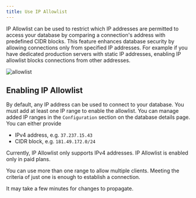 ```yaml
---
title: Use IP Allowlist
---
```


IP Allowlist can be used to restrict which IP addresses are permitted to access your database by comparing a connection's address with predefined CIDR blocks. This feature enhances database security by allowing connections only from specified IP addresses. For example if you have dedicated production servers with static IP addresses, enabling IP allowlist blocks connections from other addresses.

![allowlist](/img/ipallowlist/ipallowlist.png)

## Enabling IP Allowlist
By default, any IP address can be used to connect to your database. You must add at least one IP range to enable the allowlist. You can manage added IP ranges in the `Configuration` section on the database details page. You can either provide 
- IPv4 address, e.g. `37.237.15.43`
- CIDR block, e.g. `181.49.172.0/24` 
<Info>
  Currently, IP Allowlist only supports IPv4 addresses.
</Info>

<Info>
  IP Allowlist is enabled only in paid plans.
</Info>

You can use more than one range to allow multiple clients. Meeting the criteria of just one is enough to establish a connection.

<Note>
  It may take a few minutes for changes to propagate.
</Note>
